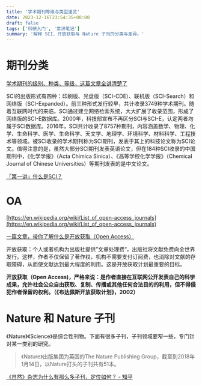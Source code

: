 ```yaml
---
title: '学术期刊等级与类型速览'
date: 2023-12-16T23:54:35+08:00
draft: false
tags: ['科研入门', '常识笔记']
summary: '解释 SCI、开放获取与 Nature 子刊的分类与差异。'
---
```


# 期刊分类

[学术期刊的级别、种类、等级，这篇文章全讲清楚了](https://zhuanlan.zhihu.com/p/85770755)

SCI的出版形式有四种：印刷版、光盘版（SCI-CDE）、联机版（SCI-Search）和网络版（SCI-Expanded）。前三种形式发行较早，共计收录3749种学术期刊。随着互联网时代的来临，SCI通过建立网络检索系统，大大扩展了收录范围，形成了网络版的SCI-E数据库。2000年，科技部宣布不再区分SCI与SCI-E，认定两者均属于SCI数据库。2016年，SCI共计收录了8757种期刊，内容涵盖数学、物理、化学、生命科学、医学、生命科学、天文学、地理学、环境科学、材料科学、工程技术等领域。被SCI收录的学术期刊称为SCI期刊，发表于其上的科技论文称为SCI论文。值得注意的是，虽然大部分SCI期刊发表英语论文，但在184种SCI收录的中国期刊中，《化学学报》（Acta Chimica Sinica）、《高等学校化学学报》（Chemical Journal of Chinese Universities）等期刊发表的是中文论文。

[「第一讲」什么是SCI？](https://zhuanlan.zhihu.com/p/22217258)

# OA

[https://en.wikipedia.org/wiki/List_of_open-access_journals](https://en.wikipedia.org/wiki/List_of_open-access_journals)

[一篇文章，带你了解什么是开放获取（Open Access）](https://zhuanlan.zhihu.com/p/144939000)

开放获取：个人或者机构为出版社提供”文章处理费“，出版社将文献免费向全世界发行。这样，作者不仅保留了著作权，机构不需要支付订阅费，也消除对文献的存取障碍，从而使文献达到最大程度的利用。这是开放获取计划最重要的目标。

**开放获取（Open Access)，严格来说：是作者直接在互联网公开发表自己的科学成果，允许社会公众自由获取、复制、传播或其他任何合法目的的利用，但不得侵犯作者保留的权利。（《布达佩斯开放获取计划》，2002）**

# Nature 和 Nature 子刊

《Nature》《Science》是综合性刊物。下面有很多子刊，子刊领域要窄一些，专门针对某一类别的研究。

> 《Nature》出版集团为英国的The Nature Publishing Group，截至到2018年1月14日，以Nature打头的子刊共有51本。

[《自然》杂志为什么有那么多子刊，定位如何？ - 知乎](https://www.zhihu.com/question/22123137/answer/526088397)
